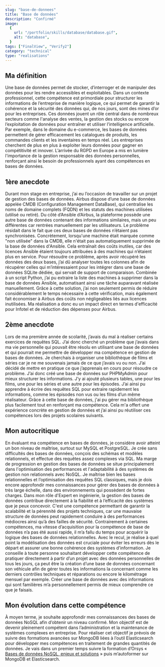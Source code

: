 ```yaml
---
slug: "base-de-donnees"
title: "Base de données"
description: "Confirmé"
image:
  {
    url: "/portfolio/skills/database/database.gif",
    alt: "database",
  }
tags: ["FinalView", "Verify2"]
category: "technical"
type: "realisations"
---
```

## Ma définition
Une base de données permet de stocker, d’interroger et de manipuler des données pour les rendre accessibles et exploitables. 
Dans un contexte professionnel, cette compétence est primordiale pour structurer les informations de l’entreprise de manière logique, ce qui permet de garantir la cohérence et la sécurité des données qui, de nos jours, sont des mines d’or pour les entreprises. 
Ces données jouent un rôle central dans de nombreux secteurs comme l'analyse des ventes, la gestion des stocks ou encore l’exploitation de données pour entraîner et utiliser l’intelligence artificielle. Par exemple, dans le domaine du e-commerce, les bases de données permettent de gérer efficacement les catalogues de produits, les commandes clients et les inventaires en temps réel.
Les entreprises cherchent de plus en plus à exploiter leurs données pour gagner en compétitivité et innover. L’arrivée du RGPD en Europe a mis en lumière l'importance de la gestion responsable des données personnelles, renforçant ainsi le besoin de professionnels ayant des compétences en bases de données.
## 1ère anecdote
Durant mon stage en entreprise, j’ai eu l’occasion de travailler sur un projet de gestion des bases de données. Airbus dispose d’une base de données appelée CMDB (Configuration Management DataBase), qui centralise les noms de domaine complets (FQDN) et les statuts des machines utilisées (utilisé ou retiré). Du côté d’Ansible d’Airbus, la plateforme possède une autre base de données contenant des informations similaires, mais un peu différentes car rentrées manuellement par les utilisateurs.
Le problème résidait dans le fait que ces deux bases de données n’étaient pas synchronisées. Concrètement, lorsqu'une machine était marquée comme "non utilisée" dans la CMDB, elle n'était pas automatiquement supprimée de la base de données d'Ansible. Cela entraînait des coûts inutiles, car des licences Ansible étaient toujours attribuées à des machines qui n’étaient plus en service.
Pour résoudre ce problème, après avoir récupéré les données des deux bases, j’ai dû analyser toutes les colonnes afin de récupérer celles qui m’intéressaient pour les intégrer dans une base de données SQLite dédiée, qui servait de support de comparaison. Combinée à un script Python, j’ai pu extraire la liste des machines à supprimer dans la base de données Ansible, automatisant ainsi une tâche auparavant réalisée manuellement. Grâce à cette solution, j’ai non seulement permis de réduire considérablement le temps nécessaire à cette vérification, mais également fait économiser à Airbus des coûts non négligeables liés aux licences inutilisées. Ma réalisation a donc eu un impact direct en termes d'efficacité pour Infotel et de réduction des dépenses pour Airbus.
## 2ème anecdote
Lors de ma première année de scolarité, j’avais du mal à réaliser certains exercices de requêtes SQL. J’ai donc cherché un problème que j’avais dans ma vie personnelle qui pouvait être résolu en utilisant une base de données et qui pourrait me permettre de développer ma compétence en gestion de bases de données. Je cherchais à organiser une bibliothèque de films et séries car je ne me souvenais jamais de ce que j’avais vu ou non. J’ai décidé de mettre en pratique ce que j’apprenais en cours pour résoudre ce problème.
J’ai donc créé une base de données sur PHPMyAdmin pour mieux structurer les informations. J’y ai ajouté plusieurs tables, une pour les films, une pour les séries et une autre pour les épisodes. J’ai ainsi pu apprendre à écrire des requêtes SQL pour extraire rapidement les informations, comme les épisodes non vus ou les films d’un même réalisateur.
Grâce à cette base de données, j'ai pu gérer ma bibliothèque plus facilement tout en renforçant ma compétence. Cela m'a offert une expérience concrète en gestion de données et j’ai ainsi pu réutiliser ces compétences lors des projets scolaires suivants.
## Mon autocritique
En évaluant ma compétence en bases de données, je considère avoir atteint un bon niveau de maîtrise, surtout sur MySQL et PostgreSQL. Je crée sans difficultés des bases de données, conçois des schémas et modèles relationnels, et effectue des requêtes assez complexes via SQL.
Ma marge de progression en gestion des bases de données se situe principalement dans l'optimisation des performances et l'adaptabilité à des systèmes de gestion non relationnels avec NoSQL. Je maîtrise bien les bases relationnelles et l’optimisation des requêtes SQL classiques, mais je dois encore approfondir mes connaissances pour gérer des bases de données à très large échelle, dans des environnements qui possèdent de fortes charges.
Dans mon rôle d'Expert en ingénierie, la gestion des bases de données contribue directement à la fiabilité et à l’efficacité des systèmes que je peux concevoir. C'est une compétence permettant de garantir la scalabilité et la pérennité des projets techniques, car une mauvaise structure de données peut rapidement conduire à des performances médiocres ainsi qu’à des failles de sécurité.
Contrairement à certaines compétences, ma vitesse d’acquisition pour la compétence de base de données n’a pas été aussi rapide, il m’a fallu du temps pour acquérir la logique des bases de données relationnelles. 
Avec le recul, je réalise à quel point la modélisation des données est cruciale pour éviter les erreurs dès le départ et assurer une bonne cohérence des systèmes d’information. Je conseille à toute personne souhaitant développer cette compétence de pratiquer directement à partir d’un projet avec des données personnelles de tous les jours, ça peut être la création d’une base de données concernant son véhicule afin de gérer toutes les informations la concernant comme les derniers contrôles techniques et réparations ou encore le kilométrage mensuel par exemple. Créer une base de données avec des informations qui sont familières m’a personnellement permis de mieux comprendre ce que je faisais.
## Mon évolution dans cette compétence
À moyen terme, je souhaite approfondir mes connaissances des bases de données NoSQL afin d’obtenir un niveau confirmé. Mon objectif est de devenir pleinement compétent dans l’administration et la maintenance de systèmes complexes en entreprise. Pour réaliser cet objectif je prévois de suivre des formations avancées sur MongoDB liées à l’outil Elasticsearch pour développer mes compétences en traitement de grandes quantités de données. Je vais dans un premier temps suivre la formation d’Orsys « [Bases de données NoSQL, enjeux et solutions](https://www.orsys.fr/formation-bases-donnees-nosql-enjeux-solutions.html) » puis m’autoformer sur MongoDB et Elasticsearch.
